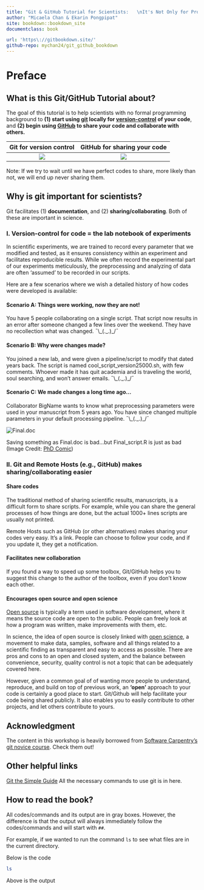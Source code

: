```yaml
---
title: "Git & GitHub Tutorial for Scientists:   \nIt's Not Only for Programmers"
author: "Micaela Chan & Ekarin Pongpipat"
site: bookdown::bookdown_site
documentclass: book

url: 'https\://gitbookdown.site/'
github-repo: mychan24/git_github_bookdown
---
```


# Preface {-} 
## What is this Git/GitHub Tutorial about? {-} 

The goal of this tutorial is to help scientists with no formal programming background to **(1) start using [git](https://git-scm.com/) locally for [version-control](https://en.wikipedia.org/wiki/Version_control) of your code**, and **(2) begin using [GitHub](https://github.com) to share your code and collaborate with others.**


Git for version control      |  GitHub for sharing your code
:-------------------------:|:-------------------------:
![](img/Git-Logo-2Color.png)  |  ![](img/GitHub_Logo.png)

Note: If we try to wait until we have perfect codes to share, more likely than not, we will end up never sharing them.

## Why is git important for scientists? {-} 

Git facilitates (1) **documentation**, and (2) **sharing/collaborating**. Both of these are important in science. 

### I. Version-control for code = the lab notebook of experiments{-} 

In scientific experiments, we are trained to record every parameter that we modified and tested, as it ensures consistency  within an experiment and facilitates reproducible results. While we often record the experimental part of our experiments meticulously, the preprocessing and analyzing of data are often ‘assumed’ to be recorded in our scripts. 

Here are a few scenarios where we wish a detailed history of how codes were developed is available: 

#### Scenario A: Things were working, now they are not!{-} 
You have 5 people collaborating on a single script. That script now results in an error after someone changed a few lines over the weekend. They have no recollection what was changed. 
¯\\\_(._.)\_/¯

#### Scenario B: Why were changes made? {-} 
You joined a new lab, and were given a pipeline/script to modify that dated years back. The script is named cool_script_version25000.sh, with few comments. Whoever made it has quit academia and is traveling the world, soul searching, and won’t answer emails. 
¯\\\_(._.)\_/¯

#### Scenario C: We made changes a long time ago… {-} 
Collaborator BigName wants to know what preprocessing parameters were used in your manuscript from 5 years ago.  You have since changed multiple parameters in your default processing pipeline.
¯\\\_(._.)\_/¯

![](https://phdcomics.com/comics/archive/phd101212s.gif "Final.doc")

Saving something as Final.doc is bad...but Final_script.R is just as bad (Image Credit: [PhD Comic](https://phdcomics.com/comics/archive.php?comicid=1531))


### II. Git and Remote Hosts (e.g., GitHub) makes sharing/collaborating easier {-} 

#### Share codes {-} 
The traditional method of sharing scientific results, manuscripts, is a difficult form to share scripts. For example, while you can share the general processes of how things are done, but the actual 1000+ lines scripts are usually not printed. 

Remote Hosts such as GitHub (or other alternatives) makes sharing your codes very easy. It’s a link. People can choose to follow your code, and if you update it, they get a notification. 

#### Facilitates new collaboration {-} 
If you found a way to speed up some toolbox, Git/GitHub helps you to suggest this change to the author of the toolbox, even if you don’t know each other.

#### Encourages open source and open science {-} 

[Open source](https://en.wikipedia.org/wiki/Open-source_software) is typically a term used in software development, where it means the source code are open to the public. People can freely look at how a program was written, make improvements with them, etc. 

In science, the idea of open source is closely linked with [open science](https://en.wikipedia.org/wiki/Open_science), a movement to make data, samples, software and all things related to a scientific finding as transparent and easy to access as possible. There are pros and cons to an open and closed system, and the balance between convenience, security, quality control is not a topic that can be adequately covered here. 

However, given a common goal of of wanting more people to understand, reproduce, and build on top of previous work, an **'open’** approach to your code is certainly a good place to start. Git/Github will help facilitate your code being shared publicly. It also enables you to easily contribute to other projects, and let others  contribute to yours.


## Acknowledgment {-} 
The content in this workshop is heavily borrowed from [Software Carpentry's git novice course](https://swcarpentry.github.io/git-novice/). Check them out! 


## Other helpful links {-}

[Git the Simple Guide](https://rogerdudler.github.io/git-guide/)
All the necessary commands to use git is in here.

## How to read the book? {-}

All codes/commands and its output are in gray boxes. However, the difference is that the output will always immediately follow the codes/commands and will start with `##`.

For example, if we wanted to run the command `ls` to see what files are in the current directory.

Below is the code
```bash
ls
```
Above is the output